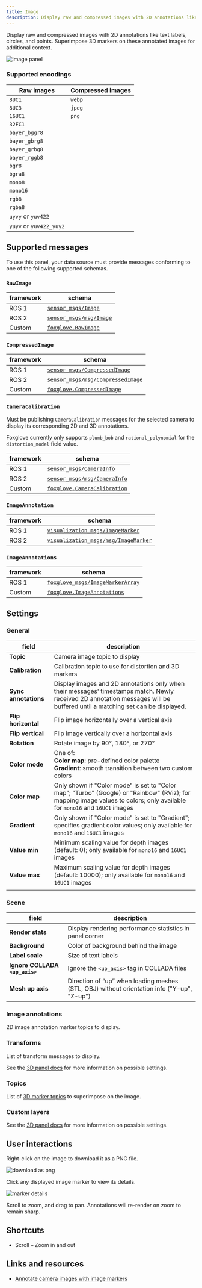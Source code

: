 ```yaml
---
title: Image
description: Display raw and compressed images with 2D annotations like text labels, circles, and points. Superimpose 3D markers on these annotated images for additional context.
---
```


Display raw and compressed images with 2D annotations like text labels, circles, and points. Superimpose 3D markers on these annotated images for additional context.

![image panel](/img/docs/visualizing/panels/image/panel.jpeg)

### Supported encodings

| Raw images              | Compressed images |
| ----------------------- | ----------------- |
| `8UC1`                  | `webp`            |
| `8UC3`                  | `jpeg`            |
| `16UC1`                 | `png`             |
| `32FC1`                 |                   |
| `bayer_bggr8`           |                   |
| `bayer_gbrg8`           |                   |
| `bayer_grbg8`           |                   |
| `bayer_rggb8`           |                   |
| `bgr8`                  |                   |
| `bgra8`                 |                   |
| `mono8`                 |                   |
| `mono16`                |                   |
| `rgb8`                  |                   |
| `rgba8`                 |                   |
| `uyvy` or `yuv422`      |                   |
| `yuyv` or `yuv422_yuy2` |                   |

## Supported messages

To use this panel, your data source must provide messages conforming to one of the following supported schemas.

### `RawImage`

| framework | schema                                                                                                     |
| --------- | ---------------------------------------------------------------------------------------------------------- |
| ROS 1     | [`sensor_msgs/Image`](https://docs.ros.org/en/noetic/api/sensor_msgs/html/msg/Image.html)                  |
| ROS 2     | [`sensor_msgs/msg/Image`](https://github.com/ros2/common_interfaces/blob/master/sensor_msgs/msg/Image.msg) |
| Custom    | [`foxglove.RawImage`](/docs/visualizing/supported-messages/raw-image)                                                     |

### `CompressedImage`

| framework | schema                                                                                                                         |
| --------- | ------------------------------------------------------------------------------------------------------------------------------ |
| ROS 1     | [`sensor_msgs/CompressedImage`](https://docs.ros.org/en/api/sensor_msgs/html/msg/CompressedImage.html)                         |
| ROS 2     | [`sensor_msgs/msg/CompressedImage`](https://github.com/ros2/common_interfaces/blob/master/sensor_msgs/msg/CompressedImage.msg) |
| Custom    | [`foxglove.CompressedImage`](/docs/visualizing/supported-messages/compressed-image)                                                           |

### `CameraCalibration`

Must be publishing `CameraCalibration` messages for the selected camera to display its corresponding 2D and 3D annotations.

Foxglove currently only supports `plumb_bob` and `rational_polynomial` for the `distortion_model` field value.

| framework | schema                                                                                                               |
| --------- | -------------------------------------------------------------------------------------------------------------------- |
| ROS 1     | [`sensor_msgs/CameraInfo`](https://docs.ros.org/en/noetic/api/sensor_msgs/html/msg/CameraInfo.html)                  |
| ROS 2     | [`sensor_msgs/msg/CameraInfo`](https://github.com/ros2/common_interfaces/blob/master/sensor_msgs/msg/CameraInfo.msg) |
| Custom    | [`foxglove.CameraCalibration`](/docs/visualizing/supported-messages/camera-calibration)                                             |

### `ImageAnnotation`

| framework | schema                                                                                                                               |
| --------- | ------------------------------------------------------------------------------------------------------------------------------------ |
| ROS 1     | [`visualization_msgs/ImageMarker`](http://docs.ros.org/en/noetic/api/visualization_msgs/html/msg/ImageMarker.html)                   |
| ROS 2     | [`visualization_msgs/msg/ImageMarker`](https://github.com/ros2/common_interfaces/blob/master/visualization_msgs/msg/ImageMarker.msg) |

### `ImageAnnotations`

| framework | schema                                                                                                               |
| --------- | -------------------------------------------------------------------------------------------------------------------- |
| ROS 1     | [`foxglove_msgs/ImageMarkerArray`](https://github.com/foxglove/ros_foxglove_msgs/blob/main/msg/ImageMarkerArray.msg) |
| Custom    | [`foxglove.ImageAnnotations`](/docs/visualizing/supported-messages/image-annotations)                                               |

## Settings

### General

| field                | description                                                                                                                                                                 |
| -------------------- | --------------------------------------------------------------------------------------------------------------------------------------------------------------------------- |
| **Topic**            | Camera image topic to display                                                                                                                                               |
| **Calibration**      | Calibration topic to use for distortion and 3D markers                                                                                                                      |
| **Sync annotations** | Display images and 2D annotations only when their messages' timestamps match. Newly received 2D annotation messages will be buffered until a matching set can be displayed. |
| **Flip horizontal**  | Flip image horizontally over a vertical axis                                                                                                                                |
| **Flip vertical**    | Flip image vertically over a horizontal axis                                                                                                                                |
| **Rotation**         | Rotate image by 90°, 180°, or 270°                                                                                                                                          |
| **Color mode**       | One of: <br/><b>Color map</b>: pre-defined color palette<br/><b>Gradient</b>: smooth transition between two custom colors                                                   |
| **Color map**        | Only shown if "Color mode" is set to "Color map"; "Turbo" (Google) or "Rainbow" (RViz); for mapping image values to colors; only available for `mono16` and `16UC1` images  |
| **Gradient**         | Only shown if "Color mode" is set to "Gradient"; specifies gradient color values; only available for `mono16` and `16UC1` images                                            |
| **Value min**        | Minimum scaling value for depth images (default: 0); only available for `mono16` and `16UC1` images                                                                         |
| **Value max**        | Maximum scaling value for depth images (default: 10000); only available for `mono16` and `16UC1` images                                                                     |
|                      |                                                                                                                                                                             |

### Scene

| field                          | description                                                                                |
| ------------------------------ | ------------------------------------------------------------------------------------------ |
| **Render stats**               | Display rendering performance statistics in panel corner                                   |
| **Background**                 | Color of background behind the image                                                       |
| **Label scale**                | Size of text labels                                                                        |
| **Ignore COLLADA `<up_axis>`** | Ignore the `<up_axis>` tag in COLLADA files                                                |
| **Mesh up axis**               | Direction of “up” when loading meshes (STL, OBJ) without orientation info ("Y-up", "Z-up") |

### Image annotations

2D image annotation marker topics to display.

### Transforms

List of transform messages to display.

See the [3D panel docs](/docs/visualization/panels/3d#transforms-2) for more information on possible settings.

### Topics

List of [3D marker topics](/docs/visualization/panels/3d#topics) to superimpose on the image.

### Custom layers

See the [3D panel docs](/docs/visualization/panels/3d#custom-layers) for more information on possible settings.

## User interactions

Right-click on the image to download it as a PNG file.

![download as png](/img/docs/visualizing/panels/image/download.webp)

Click any displayed image marker to view its details.

![marker details](/img/docs/visualizing/panels/image/marker-details.webp)

Scroll to zoom, and drag to pan. Annotations will re-render on zoom to remain sharp.

## Shortcuts

- Scroll – Zoom in and out

## Links and resources

- [Annotate camera images with image markers](/blog/annotate-your-robots-camera-images-with-image-markers)
